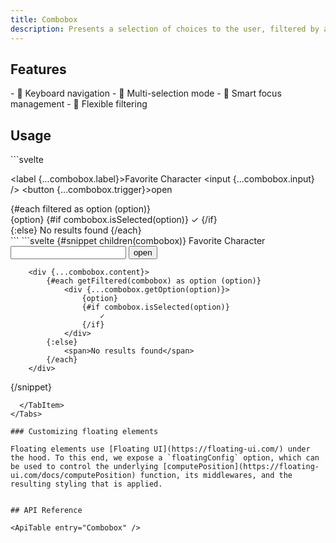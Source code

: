 ```yaml
---
title: Combobox
description: Presents a selection of choices to the user, filtered by a text input.
---
```


<Preview client:load />

## Features

<Features>
	- 🎹 Keyboard navigation
	- 🍃 Multi-selection mode
	- 🧠 Smart focus management
	- 💬 Flexible filtering
</Features>

## Usage

<Tabs>
  <TabItem label="Builder">
```svelte
<script lang="ts">
	import { Combobox } from "melt/builders";

	const options = [	/* ... */	] as const;
	type Option = (typeof options)[number];

	const combobox = new Combobox<Option>();

	const filtered = $derived.by(() => {
		if (!combobox.touched) return options;
		return options.filter((o) =>
			o.toLowerCase().includes(combobox.inputValue.trim().toLowerCase()),
		);
	});
</script>

<label {...combobox.label}>Favorite Character</label>
<input {...combobox.input} />
<button {...combobox.trigger}>open</button>

<div {...combobox.content}>
	{#each filtered as option (option)}
		<div {...combobox.getOption(option)}>
			{option}
			{#if combobox.isSelected(option)}
				✓
			{/if}
		</div>
	{:else}
		<span>No results found</span>
	{/each}
</div>
```
  </TabItem>

  <TabItem label="Component">
```svelte
<script lang="ts">
	import { Combobox } from "melt/components";
	import { Combobox as ComboboxInstance } from "melt/builders";

	const options = [	/* ... */	] as const;
	type Option = (typeof options)[number];

	function getFiltered(combobox: ComboboxInstance<string>) {
		if (!combobox.touched) return options;
		return options.filter((o) =>
			o.toLowerCase().includes(combobox.inputValue.trim().toLowerCase()),
		);
	};
</script>

<Combobox>
  {#snippet children(combobox)}
		<label for={combobox.ids.input}>Favorite Character</label>
		<input {...combobox.input} />
		<button {...combobox.trigger}>open</button>

		<div {...combobox.content}>
			{#each getFiltered(combobox) as option (option)}
				<div {...combobox.getOption(option)}>
					{option}
					{#if combobox.isSelected(option)}
						✓
					{/if}
				</div>
			{:else}
				<span>No results found</span>
			{/each}
		</div>
  {/snippet}
</Combobox>
```
  </TabItem>
</Tabs>

### Customizing floating elements

Floating elements use [Floating UI](https://floating-ui.com/) under the hood. To this end, we expose a `floatingConfig` option, which can be used to control the underlying [computePosition](https://floating-ui.com/docs/computePosition) function, its middlewares, and the resulting styling that is applied.


## API Reference

<ApiTable entry="Combobox" />
